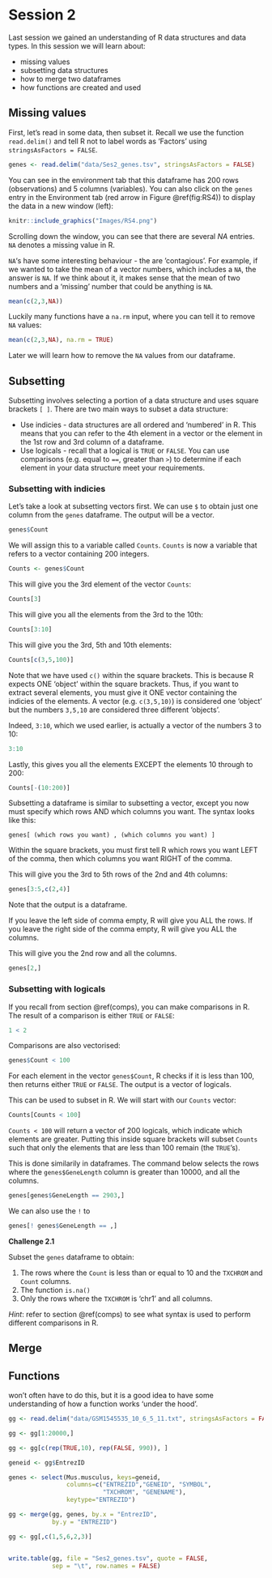 # Session 2

Last session we gained an understanding of R data structures and data types. In this session we will learn about:

* missing values
* subsetting data structures
* how to merge two dataframes
* how functions are created and used

## Missing values

First, let's read in some data, then subset it. Recall we use the function `read.delim()` and tell R not to label words as 'Factors' using `stringsAsFactors = FALSE`.

```r
genes <- read.delim("data/Ses2_genes.tsv", stringsAsFactors = FALSE)
```

You can see in the environment tab that this dataframe has 200 rows (observations) and 5 columns (variables). You can also click on the `genes` entry in the Environment tab (red arrow in Figure \@ref(fig:RS4)) to display the data in a new window (left):

```r
knitr::include_graphics("Images/RS4.png")
```

Scrolling down the window, you can see that there are several *NA* entries. `NA` denotes a missing value in R.

`NA`'s have some interesting behaviour - the are 'contagious'. For example, if we wanted to take the mean of a vector numbers, which includes a `NA`, the answer is `NA`. If we think about it, it makes sense that the mean of two numbers and a 'missing' number that could be anything is `NA`.

```r
mean(c(2,3,NA))
```

Luckily many functions have a `na.rm` input, where you can tell it to remove `NA` values:

```r
mean(c(2,3,NA), na.rm = TRUE)
```

Later we will learn how to remove the `NA` values from our dataframe.

## Subsetting

Subsetting involves selecting a portion of a data structure and uses square brackets `[ ]`. There are two main ways to subset a data structure:

* Use indicies - data structures are all ordered and 'numbered' in R. This means that you can refer to the 4th element in a vector or the element in the 1st row and 3rd column of a dataframe. 
* Use logicals - recall that a logical is `TRUE` or `FALSE`. You can use comparisons (e.g. equal to `==`, greater than `>`) to determine if each element in your data structure meet your requirements.

### Subsetting with indicies

Let's take a look at subsetting vectors first. We can use `$` to obtain just one column from the `genes` dataframe. The output will be a vector.

```r
genes$Count
```

We will assign this to a variable called `Counts`. `Counts` is now a variable that refers to a vector containing 200 integers.

```r
Counts <- genes$Count
```

This will give you the 3rd element of the vector `Counts`:

```r
Counts[3]
```

This will give you all the elements from the 3rd to the 10th:

```r
Counts[3:10]
```

This will give you the 3rd, 5th and 10th elements:

```r
Counts[c(3,5,100)]
```

Note that we have used `c()` within the square brackets. This is because R expects ONE 'object' within the square brackets. Thus, if you want to extract several elements, you must give it ONE vector containing the indicies of the elements. A vector (e.g. `c(3,5,10)`) is considered one 'object' but the numbers `3,5,10` are considered three different 'objects'.

Indeed, `3:10`, which we used earlier, is actually a vector of the numbers 3 to 10:

```r
3:10
```

Lastly, this gives you all the elements EXCEPT the elements 10 through to 200:

```r
Counts[-(10:200)]
```

Subsetting a dataframe is similar to subsetting a vector, except you now must specify which rows AND which columns you want. The syntax looks like this:

```
genes[ (which rows you want) , (which columns you want) ]
```

Within the square brackets, you must first tell R which rows you want LEFT of the comma, then which columns you want RIGHT of the comma.

This will give you the 3rd to 5th rows of the 2nd and 4th columns:

```r
genes[3:5,c(2,4)]
```

Note that the output is a dataframe.

If you leave the left side of comma empty, R will give you ALL the rows. If you leave the right side of the comma empty, R will give you ALL the columns.

This will give you the 2nd row and all the columns.

```r
genes[2,]
```

### Subsetting with logicals

If you recall from section \@ref(comps), you can make comparisons in R. The result of a comparison is either `TRUE` or `FALSE`:

```r
1 < 2
```

Comparisons are also vectorised:

```r
genes$Count < 100
```

For each element in the vector `genes$Count`, R checks if it is less than 100, then returns either `TRUE` or `FALSE`. The output is a vector of logicals.

This can be used to subset in R. We will start with our `Counts` vector:

```r
Counts[Counts < 100]
```

`Counts < 100` will return a vector of 200 logicals, which indicate which elements are greater. Putting this inside square brackets will subset `Counts` such that only the elements that are less than 100 remain (the `TRUE`'s).

This is done similarily in dataframes. The command below selects the rows where the `genes$GeneLength` column is greater than 10000, and all the columns.

```r
genes[genes$GeneLength == 2903,]
```

We can also use the `!` to 

```r
genes[! genes$GeneLength == ,]
```



**Challenge 2.1**

Subset the `genes` dataframe to obtain:

1. The rows where the `Count` is less than or equal to 10 and the `TXCHROM` and `Count` columns.
2. The function `is.na()`
3. Only the rows where the `TXCHROM` is 'chr1' and all columns. 

*Hint*: refer to section \@ref(comps) to see what syntax is used to perform different comparisons in R.



## Merge




## Functions

won't often have to do this, but it is a good idea to have some understanding of how a function works 'under the hood'.


```r
gg <- read.delim("data/GSM1545535_10_6_5_11.txt", stringsAsFactors = FALSE)

gg <- gg[1:20000,]

gg <- gg[c(rep(TRUE,10), rep(FALSE, 990)), ]

geneid <- gg$EntrezID

genes <- select(Mus.musculus, keys=geneid, 
                columns=c("ENTREZID","GENEID", "SYMBOL",
                          "TXCHROM", "GENENAME"), 
                keytype="ENTREZID")

gg <- merge(gg, genes, by.x = "EntrezID",
            by.y = "ENTREZID")

gg <- gg[,c(1,5,6,2,3)]


write.table(gg, file = "Ses2_genes.tsv", quote = FALSE,
            sep = "\t", row.names = FALSE)
```



